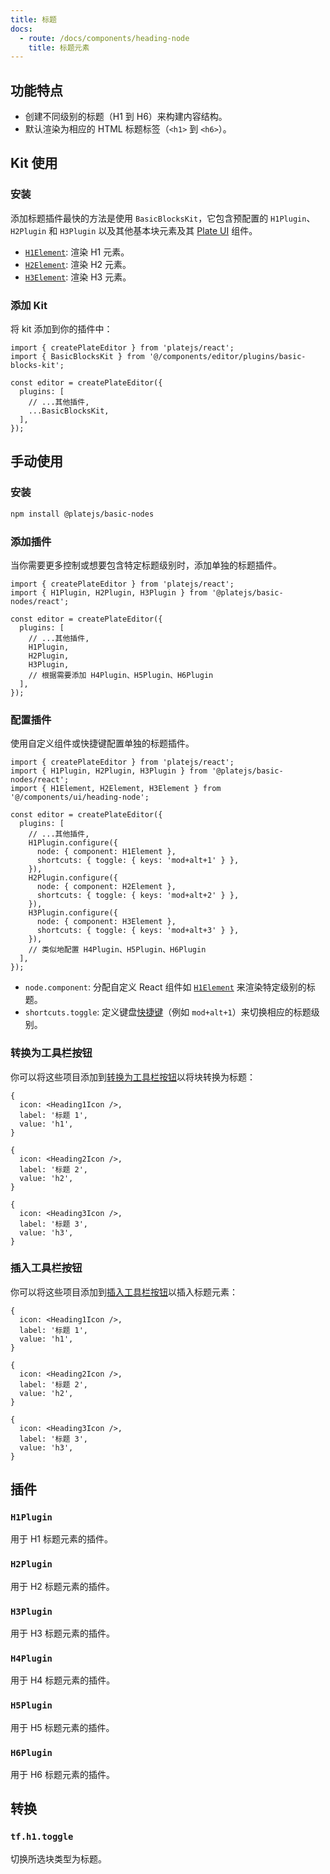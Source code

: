 ```yaml
---
title: 标题
docs:
  - route: /docs/components/heading-node
    title: 标题元素
---
```


<ComponentPreview name="basic-blocks-demo" />

<PackageInfo>

## 功能特点

- 创建不同级别的标题（H1 到 H6）来构建内容结构。
- 默认渲染为相应的 HTML 标题标签（`<h1>` 到 `<h6>`）。

</PackageInfo>

## Kit 使用

<Steps>

### 安装

添加标题插件最快的方法是使用 `BasicBlocksKit`，它包含预配置的 `H1Plugin`、`H2Plugin` 和 `H3Plugin` 以及其他基本块元素及其 [Plate UI](/docs/installation/plate-ui) 组件。

<ComponentSource name="basic-blocks-kit" />

- [`H1Element`](/docs/components/heading-node): 渲染 H1 元素。
- [`H2Element`](/docs/components/heading-node): 渲染 H2 元素。
- [`H3Element`](/docs/components/heading-node): 渲染 H3 元素。

### 添加 Kit

将 kit 添加到你的插件中：

```tsx
import { createPlateEditor } from 'platejs/react';
import { BasicBlocksKit } from '@/components/editor/plugins/basic-blocks-kit';

const editor = createPlateEditor({
  plugins: [
    // ...其他插件,
    ...BasicBlocksKit,
  ],
});
```

</Steps>

## 手动使用

<Steps>

### 安装

```bash
npm install @platejs/basic-nodes
```

### 添加插件

当你需要更多控制或想要包含特定标题级别时，添加单独的标题插件。

```tsx
import { createPlateEditor } from 'platejs/react';
import { H1Plugin, H2Plugin, H3Plugin } from '@platejs/basic-nodes/react';

const editor = createPlateEditor({
  plugins: [
    // ...其他插件,
    H1Plugin,
    H2Plugin,
    H3Plugin,
    // 根据需要添加 H4Plugin、H5Plugin、H6Plugin
  ],
});
```

### 配置插件

使用自定义组件或快捷键配置单独的标题插件。

```tsx
import { createPlateEditor } from 'platejs/react';
import { H1Plugin, H2Plugin, H3Plugin } from '@platejs/basic-nodes/react';
import { H1Element, H2Element, H3Element } from '@/components/ui/heading-node';

const editor = createPlateEditor({
  plugins: [
    // ...其他插件,
    H1Plugin.configure({
      node: { component: H1Element },
      shortcuts: { toggle: { keys: 'mod+alt+1' } },
    }),
    H2Plugin.configure({
      node: { component: H2Element },
      shortcuts: { toggle: { keys: 'mod+alt+2' } },
    }),
    H3Plugin.configure({
      node: { component: H3Element },
      shortcuts: { toggle: { keys: 'mod+alt+3' } },
    }),
    // 类似地配置 H4Plugin、H5Plugin、H6Plugin
  ],
});
```

- `node.component`: 分配自定义 React 组件如 [`H1Element`](/docs/components/heading-node) 来渲染特定级别的标题。
- `shortcuts.toggle`: 定义键盘[快捷键](/docs/plugin-shortcuts)（例如 `mod+alt+1`）来切换相应的标题级别。

### 转换为工具栏按钮

你可以将这些项目添加到[转换为工具栏按钮](/docs/toolbar#turn-into-toolbar-button)以将块转换为标题：

```tsx
{
  icon: <Heading1Icon />,
  label: '标题 1',
  value: 'h1',
}
```

```tsx
{
  icon: <Heading2Icon />,
  label: '标题 2',
  value: 'h2',
}
```

```tsx
{
  icon: <Heading3Icon />,
  label: '标题 3',
  value: 'h3',
}
```

### 插入工具栏按钮

你可以将这些项目添加到[插入工具栏按钮](/docs/toolbar#insert-toolbar-button)以插入标题元素：

```tsx
{
  icon: <Heading1Icon />,
  label: '标题 1',
  value: 'h1',
}
```

```tsx
{
  icon: <Heading2Icon />,
  label: '标题 2',
  value: 'h2',
}
```

```tsx
{
  icon: <Heading3Icon />,
  label: '标题 3',
  value: 'h3',
}
```

</Steps>

## 插件

### `H1Plugin`

用于 H1 标题元素的插件。

### `H2Plugin`

用于 H2 标题元素的插件。

### `H3Plugin`

用于 H3 标题元素的插件。

### `H4Plugin`

用于 H4 标题元素的插件。

### `H5Plugin`

用于 H5 标题元素的插件。

### `H6Plugin`

用于 H6 标题元素的插件。

## 转换

### `tf.h1.toggle`

切换所选块类型为标题。
